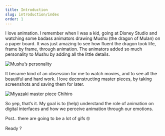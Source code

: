 ```yaml
---
title: Introduction
slug: introduction/index
order: 1
---
```



<SlideTemplate title="Introduction" >
    
I love animation. I remember when I was a kid, going at Disney Studio and watching some badass animators drawing Mushu (the dragon of Mulan) on a paper board. It was just amazing to see how fluent the dragon took life, frame by frame, through animation. The animators added so much personality to Mushu by adding all the little details.

![Mushu’s personality](https://media0.giphy.com/media/10r3LJE3maPbnW/giphy.gif)

It became kind of an obsession for me to watch movies, and to see all the beautiful and hard work. I love deconstructing master pieces, by taking screenshots and saving them for later.

![Miyazaki master piece Chihiro](https://media3.giphy.com/media/h3CSwWElUVSp2/giphy.gif)

So yep, that’s it. My goal is to (help) understand the role of animation on digital interfaces and how we perceive animation through our emotions.

Psst.. there are going to be a lot of gifs 🤓

Ready ?

</SlideTemplate>
